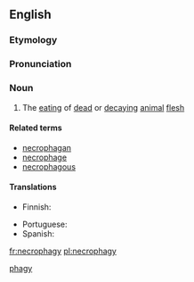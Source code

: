==English==

===Etymology===
{{confix|necro|phagy|lang=en}}

===Pronunciation===
{{rfp|lang=en}}

===Noun===
{{en-noun|-}}

# The [[eating]] of [[dead]] or [[decaying]] [[animal]] [[flesh]]

====Related terms====
* [[necrophagan]]
* [[necrophage]]
* [[necrophagous]]

====Translations====
{{trans-top|eating of dead or decaying animal flesh}}
* Finnish: {{t|fi|raadonsyönti}}
{{trans-mid}}
* Portuguese: {{t|pt|necrofagia|f}}
* Spanish: {{t|es|necrofagia|f}}
{{trans-bottom}}

[[Category:English words prefixed with necro-|phagy]]

[[fr:necrophagy]]
[[pl:necrophagy]]